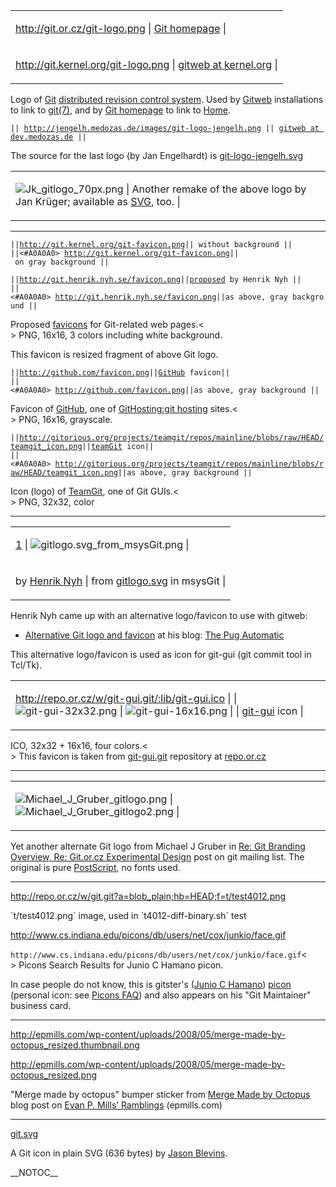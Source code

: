 {|
| http://git.or.cz/git-logo.png       | [http://git.or.cz/ Git homepage] |
|-
| http://git.kernel.org/git-logo.png  | [http://www.kernel.org/git/ gitweb at kernel.org] |
|}

Logo of [[Git]] [[DistributedSCM|distributed revision control system]]. 
Used by [[Gitweb]] installations to link to [http://www.kernel.org/pub/software/scm/git/docs/ git(7)], 
and by [http://git.or.cz/ Git homepage] to link to [http://git.or.cz/index.html Home].

 || http://jengelh.medozas.de/images/git-logo-jengelh.png || [http://dev.medozas.de/gitweb.cgi gitweb at dev.medozas.de] ||

The source for the last logo (by Jan Engelhardt) is [http://jengelh.medozas.de/images/git-logo-jengelh.svg git-logo-jengelh.svg]

{|
| [[File:Jk gitlogo 70px.png]] | Another remake of the above logo by Jan Krüger; available as [http://gg.jk.gs/gitlogo2.0beta.svg SVG], too. |
|}
----

 ||http://git.kernel.org/git-favicon.png|| without background ||
 ||<#A0A0A0> http://git.kernel.org/git-favicon.png|| on gray background ||

 ||http://git.henrik.nyh.se/favicon.png||[http://henrik.nyh.se/2007/06/alternative-git-logo-and-favicon proposed] by Henrik Nyh ||
 ||<#A0A0A0> http://git.henrik.nyh.se/favicon.png||as above, gray background ||

Proposed [[WikiPedia:Favicon|favicons]] for Git-related web pages.<<BR>>
PNG, 16x16, 3 colors including white background.

This favicon is resized fragment of above Git logo.

 ||http://github.com/favicon.png||[http://github.com/ GitHub] favicon||
 ||<#A0A0A0> http://github.com/favicon.png||as above, gray background ||

Favicon of [http://github.com/ GitHub], one of [[GitHosting:git hosting]] sites.<<BR>>
PNG, 16x16, grayscale.

 ||http://gitorious.org/projects/teamgit/repos/mainline/blobs/raw/HEAD/teamgit_icon.png||[http://www.devslashzero.com/teamgit teamGit] icon||
 ||<#A0A0A0> http://gitorious.org/projects/teamgit/repos/mainline/blobs/raw/HEAD/teamgit_icon.png||as above, gray background ||

Icon (logo) of [http://www.devslashzero.com/teamgit TeamGit], one of Git GUIs.<<BR>>
PNG, 32x32, color

----

{|
| [http://henrik.nyh.se/uploads/git-logo.png] | [[File:gitlogo.svg from msysGit.png]] |
|-
|by [http://henrik.nyh.se/2007/06/alternative-git-logo-and-favicon Henrik Nyh] | from [http://repo.or.cz/w/msysgit.git?a=blob_plain;f=share/resources/gitlogo.svg;h=c0d67e70ab31394f0635c141998e512437a138b4;hb=HEAD gitlogo.svg] in msysGit |
|}

Henrik Nyh came up with an alternative logo/favicon to use with gitweb:
* [http://henrik.nyh.se/2007/06/alternative-git-logo-and-favicon Alternative Git logo and favicon] at his blog: [http://henrik.nyh.se/ The Pug Automatic]

This alternative logo/favicon is used as icon for git-gui (git commit tool in Tcl/Tk).
{|
| http://repo.or.cz/w/git-gui.git/:lib/git-gui.ico | | [[File:git-gui-32x32.png]] | [[File:git-gui-16x16.png]] | | [http://www.kernel.org/pub/software/scm/git/docs/git-gui.html git-gui] icon |
|}

ICO, 32x32 + 16x16, four colors.<<BR>>
This favicon is taken from [http://repo.or.cz/w/git-gui.git git-gui.git] repository at [http://repo.or.cz repo.or.cz]

----
{|
| [[File:Michael J Gruber gitlogo.png]] | [[File:Michael J Gruber gitlogo2.png]] |
|}

Yet another alternate Git logo from Michael J Gruber in [http://permalink.gmane.org/gmane.comp.version-control.git/89342 Re: Git Branding Overview, Re: Git.or.cz Experimental Design] post on git mailing list.  The original is pure [[PostScript]], no fonts used.

----

http://repo.or.cz/w/git.git?a=blob_plain;hb=HEAD;f=t/test4012.png

`t/test4012.png` image, used in `t4012-diff-binary.sh` test

http://www.cs.indiana.edu/picons/db/users/net/cox/junkio/face.gif

<code><nowiki>http://www.cs.indiana.edu/picons/db/users/net/cox/junkio/face.gif</nowiki></code><<BR>>
Picons Search Results for Junio C Hamano picon.

In case people do not know, this is gitster's ([[Junio C Hamano]]) [[WikiPedia:Picon_(Apple)|picon]] (personal icon: see [http://www.cs.indiana.edu/picons/ftp/faq.html Picons FAQ]) and also appears on his "Git Maintainer" business card.

----

http://epmills.com/wp-content/uploads/2008/05/merge-made-by-octopus_resized.thumbnail.png

http://epmills.com/wp-content/uploads/2008/05/merge-made-by-octopus_resized.png

"Merge made by octopus" bumper sticker from [http://epmills.com/2008/05/16/merge-made-by-octopus/ Merge Made by Octopus] blog post on [http://epmills.com/ Evan P. Mills’ Ramblings] (epmills.com)

----

[http://jblevins.org/svg/git.svg git.svg]

A Git icon in plain SVG (636 bytes) by [http://jblevins.org/ Jason Blevins].

__NOTOC__